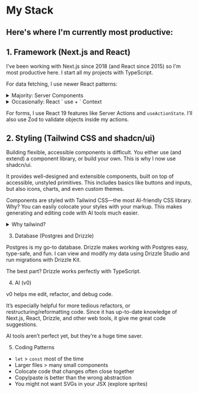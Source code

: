 # My Stack


## Here's where I'm currently most productive:

## 1. Framework (Next.js and React)

I’ve been working with Next.js since 2018 (and React since 2015) so I'm most productive here. I start all my projects with TypeScript.

For data fetching, I use newer React patterns:




<details>
<summary>Majority: Server Components</summary>

Most of the time, I fetch data in a Server Component (like a page or layout). Occasionally, I'll still use an external library for client-fetches (e.g. swr) when working with existing codebases.

<pre>
```
export default async function Page() {
  let data = await fetch('https://api.vercel.app/blog')
  let posts = await data.json()
  return (
    <ul>
      {posts.map((post) => (
        <li key={post.id}>{post.title}</li>
      ))}
    </ul>
  )
}
```
</pre>

</details>

<details>
<summary>Occasionally: React ` use + ` Context</summary>

A newer pattern I've started using is forwarding Promises to a Context provider, and then "unwrapping" the Promise with React’s use.


<pre>
```
import React, { createContext, useContext } from 'react'

const BlogContext = createContext(null)

export function BlogProvider({ children }) {
  let blogPromise = fetch('https://api.vercel.app/blog').then(res => res.json())

  return (
    <BlogContext.Provider value={{ blogPromise }}>
      {children}
    </BlogContext.Provider>
  )
}

export function useBlogContext() {
  let context = useContext(BlogContext)
  if (!context) {
    throw new Error('useBlogContext must be used within a BlogProvider')
  }
  return context
}
```
</pre>

The data can then be used from a hook in any client component.

<pre>
```
'use client'

import { use } from 'react'
import { useBlogContext } from 'app/context'

export function BlogPosts() {
  let { blogPromise } = useBlogContext()
  let posts = use(blogPromise)

  return (
    <ul>
      {posts.map(post => (
        <li key={post.id}>{post.title}</li>
      ))}
    </ul>
  )
}
```
</pre>

This can work well if you have global data you need to use deep in the component tree (especially if there are lots of client components).



</details>


For forms, I use React 19 features like Server Actions and `useActionState`. I’ll also use Zod to validate objects inside my actions.

## 2. Styling (Tailwind CSS and shadcn/ui)


Building flexible, accessible components is difficult. You either use (and extend) a component library, or build your own. This is why I now use shadcn/ui.

It provides well-designed and extensible components, built on top of accessible, unstyled primitives. This includes basics like buttons and inputs, but also icons, charts, and even custom themes.

Components are styled with Tailwind CSS—the most AI-friendly CSS library. Why? You can easily colocate your styles with your markup. This makes generating and editing code with AI tools much easier.

<details>
<summary>Why tailwind?</summary>

Tailwind uses a compiler to generate only the classes used. So while the utility CSS framework contains many possible class names, only the classes used will be included in the single, compiled CSS file.

Assuming you only write Tailwind code, your bundle will never be larger than the total set of used Tailwind classes. It's extremely unlikely you would use them all. This means you have a fixed upper bound on the size of the generated CSS file, which is then minified, compressed, and cached for the best performance.

You don't have to only write Tailwind styles. Tailwind classes are just utilities that adhere to a design system and work alongside normal CSS. You can mix and match Tailwind with CSS Modules, for example.
</details>

3. Database (Postgres and Drizzle)

Postgres is my go-to database. Drizzle makes working with Postgres easy, type-safe, and fun. I can view and modify my data using Drizzle Studio and run migrations with Drizzle Kit.

The best part? Drizzle works perfectly with TypeScript.

4. AI (v0)


v0 helps me edit, refactor, and debug code.

It’s especially helpful for more tedious refactors, or restructuring/reformatting code. Since it has up-to-date knowledge of Next.js, React, Drizzle, and other web tools, it give me great code suggestions.

AI tools aren’t perfect yet, but they’re a huge time saver.

5. Coding Patterns

- `let` > `const` most of the time
- Larger files > many small components
- Colocate code that changes often close together
- Copy/paste is better than the wrong abstraction
- You might not want SVGs in your JSX (explore sprites)